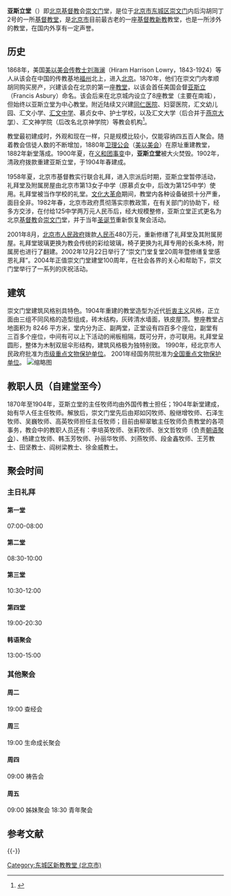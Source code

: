 {{文物保护单位
| 级别 = 全国
| 名称 = 亚斯立堂
| 图片 = Chongwenmen Church.jpg
| 图片说明 = 崇文门堂
| 编号 = 6-876
| 分类 = 近现代重要史迹及代表性建筑
| 时代 = [[清|清]]
| 所在 = {{CHN}}[[北京市|北京市]][[东城区|东城区]]
| 登录 = 2006年
| Cat = 北京全国重点文物保护单位
}}

'''亚斯立堂'''（{{lang-en|Asbury Church}}）即[[北京|北京]][[基督教|基督教]]会[[崇文门|崇文门]]堂，是位于[[北京市|北京市]][[东城区|东城区]][[崇文门|崇文门]]内后沟胡同丁2号的一所[[基督教堂|基督教堂]]，是[[北京市|北京市]]目前最古老的一座[[基督教新教|基督教新教]]教堂，也是一所涉外的教堂，在国内外享有一定声誉。

== 历史 ==
1868年，美国[[美以美会|美以美会]][[传教士|传教士]][[刘海澜|刘海澜]]（Hiram Harrison Lowry，1843-1924）等人从该会在中国的传教基地[[福州|福州]]北上，进入[[北京|北京]]。1870年，他们在崇文门内孝顺胡同购买房产，兴建该会在北京的第一座[[教堂|教堂]]，以该会首任美国会督[[亚斯立|亚斯立]]（Francis Asbury）命名。该会后来在北京城内设立了8座教堂（主要在南城），但始终以亚斯立堂为中心教堂。附近陆续又兴建[[首都医科大学附属北京同仁医院|同仁医院]]、妇婴医院，汇文幼儿园、汇文小学、[[汇文中学|汇文中学]]、慕贞女中、护士学校，以及汇文大学（后合并于[[燕京大学|燕京大学]]）、汇文神学院（后改名北京神学院）等教会机构<ref>{{Cite web |url=http://www.chwmch.com/index.php?m=content&c=index&a=lists&catid=32&subid=1 |title=北京基督教会崇文门堂简介 |accessdate=2012-02-20 |archive-date=2012-07-29 |archive-url=https://archive.is/20120729200804/http://www.chwmch.com/index.php?m=content&c=index&a=lists&catid=32&subid=1 |dead-url=no }}</ref>。

教堂最初建成时，外观和现在一样，只是规模比较小，仅能容纳四五百人聚会。随着教会信徒人数的不断增加，1880年[[卫理公会|卫理公会]]（[[美以美会|美以美会]]）在原址重建教堂，1882年新堂落成。1900年夏，在[[义和团事变|义和团事变]]中，'''亚斯立堂'''被大火焚毁。1902年，清政府拨款重建亚斯立堂，于1904年春建成。

1958年夏，北京市基督教实行联合礼拜，进入宗派后时期，亚斯立堂暂停活动，礼拜堂及附属房屋由北京市第13女子中学（原慕贞女中，后改为第125中学）使用。礼拜堂被当作学校的礼堂。[[文化大革命|文化大革命]]期间，教堂内各种设备破损十分严重，面目全非。1982年春，北京市政府贯彻落实宗教政策，在有关部门的协助下，经多方交涉，在付给125中学两万元人民币后，经大规模整修，亚斯立堂正式更名为北京[[基督教|基督教]]会[[崇文门|崇文门]]堂，并于当年[[圣诞节|圣诞节]]重新恢复聚会活动。 

2001年8月，[[北京市人民政府|北京市人民政府]]拨款[[人民币|人民币]]480万元，重新修缮了礼拜堂及其附属房屋。礼拜堂玻璃更换为教会传统的彩绘玻璃，椅子更换为礼拜专用的长条木椅，附属房也进行了翻建。2002年12月22日举行了“崇文门堂复堂20周年暨修缮复堂感恩礼拜”。2004年正值崇文门堂建堂100周年，在社会各界的关心和帮助下，崇文门堂举行了一系列的庆祝活动。

== 建筑 ==

崇文门堂建筑风格别具特色。1904年重建的教堂造型为近代[[折衷主义|折衷主义]]风格，正立面由三组不同风格的造型组成，砖木结构，灰砖清水墙面，铁皮屋顶。整座教堂占地面积为 8246 平方米，堂内分为正、副两堂，正堂设有四百多个座位，副堂有三百多个座位，中间有可以上下活动的闸板相隔，既可分开，亦可联用。礼拜堂呈圆形，整体为木制双层伞形结构，建筑风格极为独特别致。 1990年，经北京市人民政府批准为[[北京市文物保護單位|市级重点文物保护单位]]。 2001年经国务院批准为[[全国重点文物保护单位|全国重点文物保护单位]]。
[[File:Sunday_worship_in_Asbury_Church_on_the_Sunday_before_Christmas_in_2019.jpg|缩略图]]

== 教职人员（自建堂至今） ==

1870年至1904年，亚斯立堂的主任牧师均由外国传教士担任；1904年新堂建成，始有华人任主任牧师。解放后，崇文门堂先后由郑如冈牧师、殷继增牧师、石泽生牧师、吴巍牧师、高英牧师担任主任牧师；目前由柳翠敏主任牧师负责教堂的各项事务，教会中的教职人员还有：李培英牧师、张莉牧师、张文哲牧师（负责[[朝鲜族|朝语聚会]]）、杨建立牧师、韩玉芳牧师、孙丽华牧师、刘燕牧师、段金鑫牧师、王芳教士、田坚教士、阎树梁教士、徐金威教士。

== 聚会时间 ==

=== 主日礼拜 ===

==== 第一堂 ====
07:00-08:00 
==== 第二堂 ====
08:30-10:00 
==== 第三堂 ====
10:30-12:00 
==== 第四堂 ====
19:00-20:30 
==== 韩语聚会 ====
13:00-15:00

=== 其他聚会 ===

==== 周二 ====
19:00 查经会   

==== 周三 ====
19:00 生命成长聚会

==== 周四 ====
09:00 祷告会

==== 周五 ====
09:00 姊妹聚会
18:30 青年聚会

==参考文献==
{{Reflist|2}}

{{-}}
{{北京教堂}}
{{北京全国重点文物保护单位}}
{{coord|39.901389|N|116.414167|E|scale:2000|display=title}}

[[Category:东城区新教教堂_(北京市)|Category:东城区新教教堂 (北京市)]]